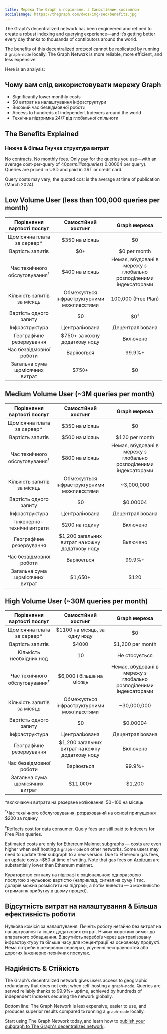 ```yaml
---
title: Мережа The Graph в порівнянні з Самостійним хостингом
socialImage: https://thegraph.com/docs/img/seo/benefits.jpg
---
```


The Graph’s decentralized network has been engineered and refined to create a robust indexing and querying experience—and it’s getting better every day thanks to thousands of contributors around the world.

The benefits of this decentralized protocol cannot be replicated by running a `graph-node` locally. The Graph Network is more reliable, more efficient, and less expensive.

Here is an analysis:

## Чому вам слід використовувати мережу Graph

- Significantly lower monthly costs
- $0 витрат на налаштування інфраструктури
- Високий час безвідмовної роботи
- Access to hundreds of independent Indexers around the world
- Технічна підтримка 24/7 від глобальної спільноти

## The Benefits Explained

### Нижча & більш Гнучка структура витрат

No contracts. No monthly fees. Only pay for the queries you use—with an average cost-per-query of $40 per million queries (~$0.00004 per query). Queries are priced in USD and paid in GRT or credit card.

Query costs may vary; the quoted cost is the average at time of publication (March 2024).

## Low Volume User (less than 100,000 queries per month)

| Порівняння вартості послуг | Самостійний хостинг | Graph мережа |
| :-: | :-: | :-: |
| Щомісячна плата за сервер\* | $350 на місяць | $0 |
| Вартість запитів | $0+ | $0 per month |
| Час технічного обслуговування<sup>†</sup> | $400 на місяць | Немає, вбудовані в мережу з глобально розподіленими індексаторами |
| Кількість запитів за місяць | Обмежується інфраструктурними можливостями | 100,000 (Free Plan) |
| Вартість одного запиту | $0 | $0<sup>‡</sup> |
| Інфраструктура | Централізована | Децентралізована |
| Географічне резервування | $750+ за кожну додаткову ноду | Включено |
| Час безвідмовної роботи | Варіюється | 99.9%+ |
| Загальна сума щомісячних витрат | <span className="highlight-row" />$750+ | $0 |

## Medium Volume User (~3M queries per month)

| Порівняння вартості послуг | Самостійний хостинг | Graph мережа |
| :-: | :-: | :-: |
| Щомісячна плата за сервер\* | $350 на місяць | $0 |
| Вартість запитів | $500 на місяць | $120 per month |
| Час технічного обслуговування<sup>†</sup> | $800 на місяць | Немає, вбудовані в мережу з глобально розподіленими індексаторами |
| Кількість запитів за місяць | Обмежується інфраструктурними можливостями | ~3,000,000 |
| Вартість одного запиту | $0 | $0.00004 |
| Інфраструктура | Централізована | Децентралізована |
| Інженерно-технічні витрати | $200 на годину | Включено |
| Географічне резервування | $1,200 загальних витрат на кожну додаткову ноду | Включено |
| Час безвідмовної роботи | Варіюється | 99.9%+ |
| Загальна сума щомісячних витрат | <span className="highlight-row" /> $1,650+ | $120 |

## High Volume User (~30M queries per month)

| Порівняння вартості послуг | Самостійний хостинг | Graph мережа |
| :-: | :-: | :-: |
| Щомісячна плата за сервер\* | $1100 на місяць, за одну ноду | $0 |
| Вартість запитів | $4000 | $1,200 per month |
| Кількість необхідних нод | 10 | Не стосується |
| Час технічного обслуговування<sup>†</sup> | $6,000 і більше на місяць | Немає, вбудовані в мережу з глобально розподіленими індексаторами |
| Кількість запитів за місяць | Обмежується інфраструктурними можливостями | ~30,000,000 |
| Вартість одного запиту | $0 | $0.00004 |
| Інфраструктура | Централізована | Децентралізована |
| Географічне резервування | $1,200 загальних витрат на кожну додаткову ноду | Включено |
| Час безвідмовної роботи | Варіюється | 99.9%+ |
| Загальна сума щомісячних витрат | <span className="highlight-row" /> $11,000+ | $1,200 |

\*включаючи витрати на резервне копіювання: $50-$100 на місяць

<sup>†</sup>Час технічного обслуговування, розрахований на основі припущення $200 за годину

<sup>‡</sup>Reflects cost for data consumer. Query fees are still paid to Indexers for Free Plan queries.

Estimated costs are only for Ethereum Mainnet subgraphs — costs are even higher when self hosting a `graph-node` on other networks. Some users may need to update their subgraph to a new version. Due to Ethereum gas fees, an update costs ~$50 at time of writing. Note that gas fees on [Arbitrum](/archived/arbitrum/arbitrum-faq/) are substantially lower than Ethereum mainnet.

Кураторство сигналу на підграфі є опціональною одноразовою послугою з нульовою вартістю (наприклад, сигнал на суму 1 тис. доларів можна розмістити на підграфі, а потім вивести — з можливістю отримання прибутку в цьому процесі).

## Відсутність витрат на налаштування & Більша ефективність роботи

Нульова комісія за налаштування. Почніть роботу негайно без витрат на налаштування та інших додаткових витрат. Ніяких жорстких вимог до апаратного обладнання. Відсутність перебоїв через централізовану інфраструктуру та більше часу для концентрації на основному продукті. Нема потреби в резервних серверах, усуненні несправностей або дорогих інженерно-технічних послугах.

## Надійність & Стійкість

The Graph’s decentralized network gives users access to geographic redundancy that does not exist when self-hosting a `graph-node`. Queries are served reliably thanks to 99.9%+ uptime, achieved by hundreds of independent Indexers securing the network globally.

Bottom line: The Graph Network is less expensive, easier to use, and produces superior results compared to running a `graph-node` locally.

Start using The Graph Network today, and learn how to [publish your subgraph to The Graph's decentralized network](/subgraphs/quick-start/).
